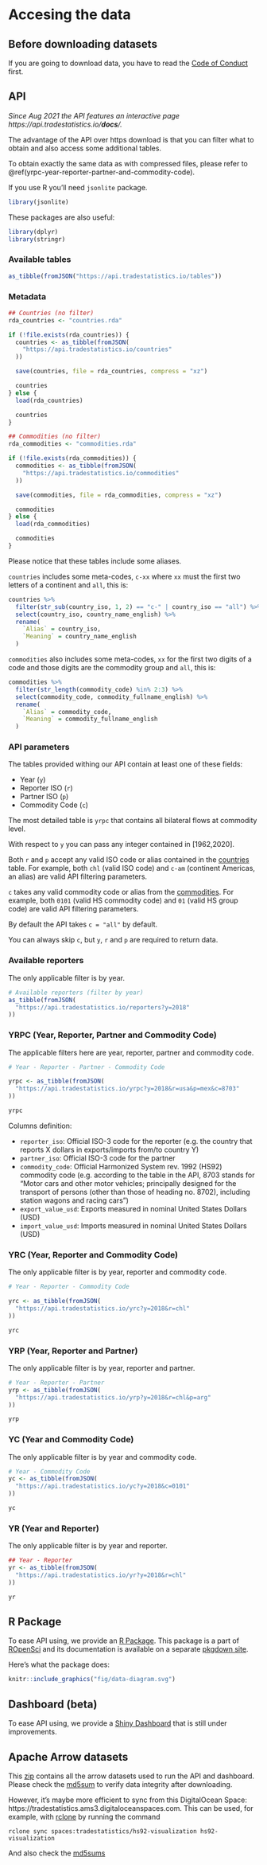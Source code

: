 # Accesing the data

## Before downloading datasets

If you are going to download data, you have to read the [Code of Conduct](https://docs.tradestatistics.io/index.html#code-of-conduct) first.

## API

*Since Aug 2021 the API features an interactive page https://api.tradestatistics.io/__docs__/.*

The advantage of the API over https download is that you can filter what to obtain and also access some additional tables.

To obtain exactly the same data as with compressed files, please refer to \@ref(yrpc-year-reporter-partner-and-commodity-code).

If you use R you'll need `jsonlite` package.

```r
library(jsonlite)
```

These packages are also useful:

```r
library(dplyr)
library(stringr)
```

### Available tables

```r
as_tibble(fromJSON("https://api.tradestatistics.io/tables"))
```

### Metadata

```r
## Countries (no filter)
rda_countries <- "countries.rda"

if (!file.exists(rda_countries)) {
  countries <- as_tibble(fromJSON(
    "https://api.tradestatistics.io/countries"
  ))

  save(countries, file = rda_countries, compress = "xz")

  countries
} else {
  load(rda_countries)

  countries
}

## Commodities (no filter)
rda_commodities <- "commodities.rda"

if (!file.exists(rda_commodities)) {
  commodities <- as_tibble(fromJSON(
    "https://api.tradestatistics.io/commodities"
  ))

  save(commodities, file = rda_commodities, compress = "xz")

  commodities
} else {
  load(rda_commodities)

  commodities
}
```

Please notice that these tables include some aliases. 

`countries` includes some meta-codes, `c-xx` where `xx` must the first two letters of a continent and `all`, this is:

```r
countries %>%
  filter(str_sub(country_iso, 1, 2) == "c-" | country_iso == "all") %>%
  select(country_iso, country_name_english) %>%
  rename(
    `Alias` = country_iso,
    `Meaning` = country_name_english
  )
```

`commodities` also includes some meta-codes, `xx` for the first two digits of a code and those digits are the commodity group and `all`, this is:

```r
commodities %>%
  filter(str_length(commodity_code) %in% 2:3) %>%
  select(commodity_code, commodity_fullname_english) %>%
  rename(
    `Alias` = commodity_code,
    `Meaning` = commodity_fullname_english
  )
```

### API parameters

The tables provided withing our API contain at least one of these fields:

* Year (`y`) 
* Reporter ISO (`r`)
* Partner ISO (`p`)
* Commodity Code (`c`)

The most detailed table is `yrpc` that contains all bilateral flows at commodity level.

With respect to `y` you can pass any integer contained in [1962,2020].

Both `r` and `p` accept any valid ISO code or alias contained in the [countries](https://api.tradestatistics.io/countries) table. For example, both `chl` (valid ISO code) and `c-am` (continent Americas, an alias) are valid API filtering parameters.

`c` takes any valid commodity code or alias from the [commodities](https://api.tradestatistics.io/commodities). For example, both `0101` (valid HS commodity code) and `01` (valid HS group code) are valid API filtering parameters.

By default the API takes `c = "all"` by default.

You can always skip `c`, but `y`, `r` and `p` are required to return data.

### Available reporters

The only applicable filter is by year.

```r
# Available reporters (filter by year)
as_tibble(fromJSON(
  "https://api.tradestatistics.io/reporters?y=2018"
))
```

### YRPC (Year, Reporter, Partner and Commodity Code)

The applicable filters here are year, reporter, partner and commodity code.

```r
# Year - Reporter - Partner - Commodity Code

yrpc <- as_tibble(fromJSON(
  "https://api.tradestatistics.io/yrpc?y=2018&r=usa&p=mex&c=8703"
))

yrpc
```

Columns definition:

* `reporter_iso`: Official ISO-3 code for the reporter (e.g. the country that reports X dollars in exports/imports from/to country Y)
* `partner_iso`: Official ISO-3 code for the partner
* `commodity_code`: Official Harmonized System rev. 1992 (HS92) commodity code (e.g. according to the \code{commodities} table in the API, 8703 stands for "Motor cars and other motor vehicles; principally designed for the transport of persons (other than those of heading no. 8702), including station wagons and racing cars")
* `export_value_usd`: Exports measured in nominal United States Dollars (USD)
* `import_value_usd`: Imports measured in nominal United States Dollars (USD)

### YRC (Year, Reporter and Commodity Code)

The only applicable filter is by year, reporter and commodity code.

```r
# Year - Reporter - Commodity Code

yrc <- as_tibble(fromJSON(
  "https://api.tradestatistics.io/yrc?y=2018&r=chl"
))

yrc
```

### YRP (Year, Reporter and Partner)

The only applicable filter is by year, reporter and partner.

```r
# Year - Reporter - Partner
yrp <- as_tibble(fromJSON(
  "https://api.tradestatistics.io/yrp?y=2018&r=chl&p=arg"
))

yrp
```

### YC (Year and Commodity Code)

The only applicable filter is by year and commodity code.

```r
# Year - Commodity Code
yc <- as_tibble(fromJSON(
  "https://api.tradestatistics.io/yc?y=2018&c=0101"
))

yc
```

### YR (Year and Reporter)

The only applicable filter is by year and reporter.

```r
## Year - Reporter
yr <- as_tibble(fromJSON(
  "https://api.tradestatistics.io/yr?y=2018&r=chl"
))

yr
```

## R Package

To ease API using, we provide an [R Package](https://ropensci.github.io/tradestatistics/). This package is a part of [ROpenSci](https://ropensci.org/) and its documentation is available on a separate [pkgdown site](https://ropensci.github.io/tradestatistics/).

Here's what the package does:

```r
knitr::include_graphics("fig/data-diagram.svg")
```

## Dashboard (beta)

To ease API using, we provide a [Shiny Dashboard](https://shiny.tradestatistics.io/) that is still under improvements.

## Apache Arrow datasets

This [zip](https://tradestatistics.io/hs92-visualization.zip) contains all the arrow datasets used to run the API and dashboard. Please check the [md5sum](https://tradestatistics.io/hs92-visualization-zip-md5sum.txt) to verify data integrity after downloading.

However, it's maybe more efficient to sync from this DigitalOcean Space: https://tradestatistics.ams3.digitaloceanspaces.com. This can be used, for example, with [rclone](https://rclone.org/) by running the command
```
rclone sync spaces:tradestatistics/hs92-visualization hs92-visualization
```
And also check the [md5sums](https://tradestatistics.io/hs92-visualization-spaces-md5sums.txt)
<!-- update with: find ~/hs-rev1992-visualization/* -type f -print0 | xargs -0 md5sum > ~/md5sums.txt -->

